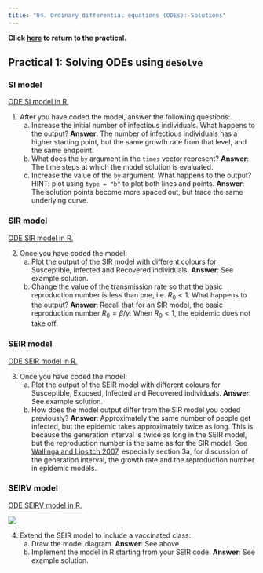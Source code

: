 ```yaml
---
title: "04. Ordinary differential equations (ODEs): Solutions"
---
```


**Click [here](04_ODEs_practical.qmd) to return to the practical.**

## Practical 1: Solving ODEs using `deSolve`

### SI model

[ODE SI model in R.](04_ODEs_SI_code.qmd)

1.  After you have coded the model, answer the following questions:
    (a) Increase the initial number of infectious individuals. What happens to the output? **Answer**: The number of infectious individuals has a higher starting point, but the same growth rate from that level, and the same endpoint.
    (b) What does the `by` argument in the `times` vector represent? **Answer**: The time steps at which the model solution is evaluated.
    (c) Increase the value of the `by` argument. What happens to the output? HINT: plot using `type = "b"` to plot both lines and points. **Answer**: The solution points become more spaced out, but trace the same underlying curve.

### SIR model

[ODE SIR model in R.](04_ODEs_SIR_code.qmd)

2.  Once you have coded the model:
    (a) Plot the output of the SIR model with different colours for Susceptible, Infected and Recovered individuals. **Answer**: See example solution.
    (b) Change the value of the transmission rate so that the basic reproduction number is less than one, i.e. $R_0 < 1$. What happens to the output? **Answer**: Recall that for an SIR model, the basic reproduction number $R_0 = \beta / \gamma$. When $R_0 < 1$, the epidemic does not take off.

### SEIR model

[ODE SEIR model in R.](04_ODEs_SEIR_code.qmd)

3.  Once you have coded the model:
    (a) Plot the output of the SEIR model with different colours for Susceptible, Exposed, Infected and Recovered individuals. **Answer**: See example solution.
    (b) How does the model output differ from the SIR model you coded previously? **Answer**: Approximately the same number of people get infected, but the epidemic takes approximately twice as long. This is because the generation interval is twice as long in the SEIR model, but the reproduction number is the same as for the SIR model. See [Wallinga and Lipsitch 2007](https://www.ncbi.nlm.nih.gov/pmc/articles/PMC1766383/), especially section 3a, for discussion of the generation interval, the growth rate and the reproduction number in epidemic models.

### SEIRV model

[ODE SEIRV model in R.](04_ODEs_SEIRV_code.qmd)

![](images/SEIRV_diagram.png)

4.  Extend the SEIR model to include a vaccinated class:
    (a) Draw the model diagram. **Answer**: See above.
    (b) Implement the model in R starting from your SEIR code. **Answer**: See example solution.
